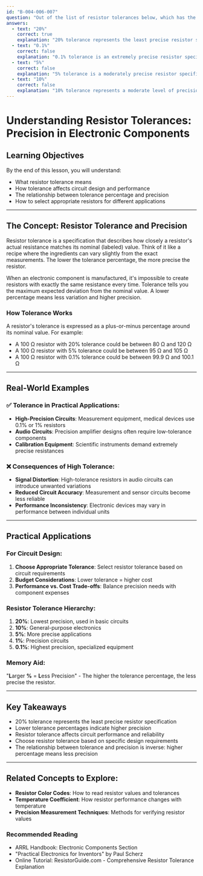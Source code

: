 ```yaml
---
id: "B-004-006-007"
question: "Out of the list of resistor tolerances below, which has the lowest precision?"
answers:
  - text: "20%"
    correct: true
    explanation: "20% tolerance represents the least precise resistor specification, allowing the actual resistance to vary by up to ±20% from its nominal value. This means a 100 Ω resistor with 20% tolerance could have an actual resistance anywhere between 80 Ω and 120 Ω, making it the least accurate among the given options."
  - text: "0.1%"
    correct: false
    explanation: "0.1% tolerance is an extremely precise resistor specification, allowing only minimal variation from the nominal resistance value. This represents the highest precision in the given list, where a 100 Ω resistor would have an actual value between 99.9 Ω and 100.1 Ω."
  - text: "5%"
    correct: false
    explanation: "5% tolerance is a moderately precise resistor specification, allowing the actual resistance to vary by ±5% from its nominal value. For a 100 Ω resistor, this means an actual resistance between 95 Ω and 105 Ω, which is much more precise than 20% tolerance."
  - text: "10%"
    correct: false
    explanation: "10% tolerance represents a moderate level of precision, allowing the actual resistance to vary by ±10% from its nominal value. For a 100 Ω resistor, this means an actual resistance between 90 Ω and 110 Ω, which is more precise than 20% tolerance but less precise than 5% or 0.1%."
---
```


# Understanding Resistor Tolerances: Precision in Electronic Components

## Learning Objectives
By the end of this lesson, you will understand:
- What resistor tolerance means
- How tolerance affects circuit design and performance
- The relationship between tolerance percentage and precision
- How to select appropriate resistors for different applications

---

## The Concept: Resistor Tolerance and Precision

Resistor tolerance is a specification that describes how closely a resistor's actual resistance matches its nominal (labeled) value. Think of it like a recipe where the ingredients can vary slightly from the exact measurements. The lower the tolerance percentage, the more precise the resistor.

When an electronic component is manufactured, it's impossible to create resistors with exactly the same resistance every time. Tolerance tells you the maximum expected deviation from the nominal value. A lower percentage means less variation and higher precision.

### How Tolerance Works

A resistor's tolerance is expressed as a plus-or-minus percentage around its nominal value. For example:
- A 100 Ω resistor with 20% tolerance could be between 80 Ω and 120 Ω
- A 100 Ω resistor with 5% tolerance could be between 95 Ω and 105 Ω
- A 100 Ω resistor with 0.1% tolerance could be between 99.9 Ω and 100.1 Ω

---

## Real-World Examples

### ✅ Tolerance in Practical Applications:
- **High-Precision Circuits**: Measurement equipment, medical devices use 0.1% or 1% resistors
- **Audio Circuits**: Precision amplifier designs often require low-tolerance components
- **Calibration Equipment**: Scientific instruments demand extremely precise resistances

### ❌ Consequences of High Tolerance:
- **Signal Distortion**: High-tolerance resistors in audio circuits can introduce unwanted variations
- **Reduced Circuit Accuracy**: Measurement and sensor circuits become less reliable
- **Performance Inconsistency**: Electronic devices may vary in performance between individual units

---

## Practical Applications

### For Circuit Design:
1. **Choose Appropriate Tolerance**: Select resistor tolerance based on circuit requirements
2. **Budget Considerations**: Lower tolerance = higher cost
3. **Performance vs. Cost Trade-offs**: Balance precision needs with component expenses

### Resistor Tolerance Hierarchy:
1. **20%**: Lowest precision, used in basic circuits
2. **10%**: General-purpose electronics
3. **5%**: More precise applications
4. **1%**: Precision circuits
5. **0.1%**: Highest precision, specialized equipment

### Memory Aid:
"**L**arger **%** = **L**ess Precision" - The higher the tolerance percentage, the less precise the resistor.

---

## Key Takeaways

- 20% tolerance represents the least precise resistor specification
- Lower tolerance percentages indicate higher precision
- Resistor tolerance affects circuit performance and reliability
- Choose resistor tolerance based on specific design requirements
- The relationship between tolerance and precision is inverse: higher percentage means less precision

---

## Related Concepts to Explore:
- **Resistor Color Codes**: How to read resistor values and tolerances
- **Temperature Coefficient**: How resistor performance changes with temperature
- **Precision Measurement Techniques**: Methods for verifying resistor values

### Recommended Reading
- ARRL Handbook: Electronic Components Section
- "Practical Electronics for Inventors" by Paul Scherz
- Online Tutorial: ResistorGuide.com - Comprehensive Resistor Tolerance Explanation